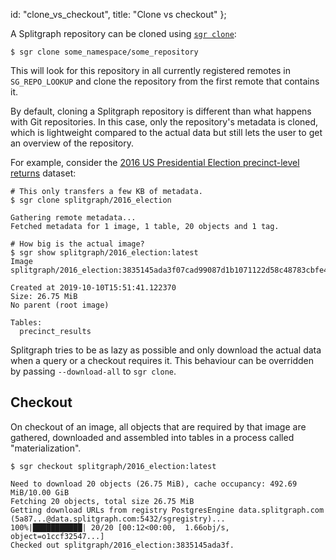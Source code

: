   id: "clone_vs_checkout",
  title: "Clone vs checkout"
};

A Splitgraph repository can be cloned using [`sgr clone`](../sgr/sharing-images/clone):

```shell-session
$ sgr clone some_namespace/some_repository
```

This will look for this repository in all currently registered remotes in `SG_REPO_LOOKUP` and
clone the repository from the first remote that contains it.

By default, cloning a Splitgraph repository is different than what happens with Git repositories.
In this case, only the repository's metadata is cloned, which is lightweight compared to the
actual data but still lets the user to get an overview of the repository.

For example, consider the [2016 US Presidential Election precinct-level returns](/splitgraph/2016_election/) dataset:

```shell-session
# This only transfers a few KB of metadata.
$ sgr clone splitgraph/2016_election

Gathering remote metadata...
Fetched metadata for 1 image, 1 table, 20 objects and 1 tag.

# How big is the actual image?
$ sgr show splitgraph/2016_election:latest
Image splitgraph/2016_election:3835145ada3f07cad99087d1b1071122d58c48783cbfe4694c101d35651fba90

Created at 2019-10-10T15:51:41.122370
Size: 26.75 MiB
No parent (root image)

Tables:
  precinct_results
```

Splitgraph tries to be as lazy as possible and only download the actual data when a query or a
checkout requires it. This behaviour can be overridden by passing `--download-all` to `sgr clone`.

## Checkout

On checkout of an image, all objects that are required by that image are gathered, downloaded and
assembled into tables in a process called "materialization".

```shell-session
$ sgr checkout splitgraph/2016_election:latest

Need to download 20 objects (26.75 MiB), cache occupancy: 492.69 MiB/10.00 GiB
Fetching 20 objects, total size 26.75 MiB
Getting download URLs from registry PostgresEngine data.splitgraph.com (5a87...@data.splitgraph.com:5432/sgregistry)...
100%|███████████| 20/20 [00:12<00:00,  1.66obj/s, object=o1ccf32547...]
Checked out splitgraph/2016_election:3835145ada3f.
```
